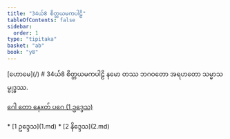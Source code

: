 ```yaml
---
title: "34ယ်8 စိတ္တယမကပါဠိ"
tableOfContents: false
sidebar:
  order: 1
type: "tipitaka"
basket: "ab"
book: "y8"
---
```



<Paragraph type="center" book="y8">
[ဟောမေ](/)
</Paragraph>

<Paragraph type="center" book="y8">
# 34ယ်8 စိတ္တယမကပါဠိ
</Paragraph>

<Paragraph number="1" type="center" book="y8">
နမော တဿ ဘဂဝတော အရဟတော သမ္မာသမ္ဗုဒ္ဓဿ.

[ဂေါ တော နေxတ် ပဂေ (1 ဥဒ္ဒေသ)](1.md)



</Paragraph>

<TableOfContents book="y8" section="34">
* [1 ဥဒ္ဒေသ](1.md)
* [2 နိဒ္ဒေသ](2.md)
</TableOfContents>